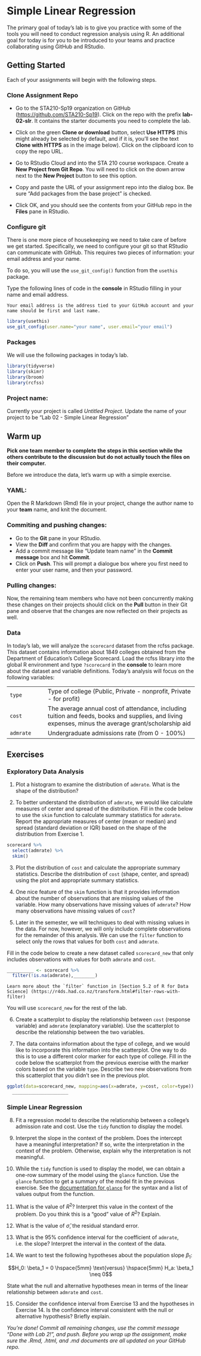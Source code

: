 # Simple Linear Regression {#slr}

The primary goal of today's lab is to give you practice with some of the tools you will need to conduct regression analysis using R. An additional goal for today is for you to be introduced to your teams and practice collaborating using GitHub and RStudio. 

## Getting Started

Each of your assignments will begin with the following steps.

### Clone Assignment Repo

- Go to the STA210-Sp19 organization on GitHub ([https://github.com/STA210-Sp19](https://github.com/STA210-Sp19)). Click on the repo with the prefix **lab-02-slr**. It contains the starter documents you need to complete the lab.

- Click on the green **Clone or download** button, select **Use HTTPS** (this might already be selected by default, and if it is, you'll see the text **Clone with HTTPS** as in the image below). Click on the clipboard icon to copy the repo URL.

- Go to RStudio Cloud and into the STA 210 course workspace. Create a **New Project from Git Repo**. You will need to click on the down arrow next to the **New Project** button to see this option.

- Copy and paste the URL of your assignment repo into the dialog box.  Be sure "Add packages from the base project" is checked. 

- Click OK, and you should see the contents from your GitHub repo in the **Files** pane in RStudio. 

### Configure git

There is one more piece of housekeeping we need to take care of before we get started. Specifically,  we need to configure your git so that RStudio can communicate with GitHub. This requires two pieces of information: your email address and your name.

To do so, you will use the `use_git_config()` function from the `usethis` package. 

Type the following lines of code in the **console** in RStudio filling in your name and email address.

```marginfigure
Your email address is the address tied to your GitHub account and your name should be first and last name.
```

```r
library(usethis)
use_git_config(user.name="your name", user.email="your email")
```

### Packages

We will use the following packages in today's lab. 

```r
library(tidyverse)
library(skimr)
library(broom)
library(rcfss)
```

### Project name: 

Currently your project is called *Untitled Project*. Update the name of your project to be "Lab 02 - Simple Linear Regression"

## Warm up

**Pick one team member to complete the steps in this section while the others contribute to the discussion but do not actually touch the files on their computer.**

Before we introduce the data, let's warm up with a simple exercise.

### YAML: 

Open the R Markdown (Rmd) file in your project, change the author name to your **team** name, and knit the document.

### Commiting and pushing changes:

- Go to the **Git** pane in your RStudio. 
- View the **Diff** and confirm that you are happy with the changes.
- Add a commit message like "Update team name" in the **Commit message** box and hit **Commit**.
- Click on **Push**. This will prompt a dialogue box where you first need to enter your user name, and then your password.

### Pulling changes:

Now, the remaining team members who have not been concurrently making these changes on their projects should click on the **Pull** button in their Git pane and observe that the changes are now reflected on their projects as well.

### Data 

In today's lab, we will analyze the `scorecard` dataset from the rcfss package. This dataset contains information about 1849 colleges obtained from the Department of Education's College Scorecard. Load the rcfss library into the global R environment and type `?scorecard` in the **console** to learn more about the dataset and variable definitions. Today's analysis will focus on the following variables: 

|  |  |
|-----------|------------------------------------------|
| `type` | Type of college (Public, Private - nonprofit, Private - for profit) |
| `cost` | The average annual cost of attendance, including tuition and feeds, books and supplies, and living expenses, minus the average grant/scholarship aid |
| `admrate` | Undergraduate admissions rate (from 0 - 100%) |

## Exercises 

### Exploratory Data Analysis

1. Plot a histogram to examine the distribution of `admrate`. What is the shape of the distribution? 

2. To better understand the distribution of `admrate`, we would like calculate measures of center and spread of the distribution. Fill in the code below to use the `skim` function to calculate summary statistics for `admrate`. Report the appropriate measures of center (mean or median) and spread (standard deviation or IQR) based on the shape of the distribution from Exercise 1.

```r
scorecard %>%
  select(admrate) %>%
  skim()
```

3. Plot the distribution of `cost` and calculate the appropriate summary statistics. Describe the distribution of `cost` (shape, center, and spread) using the plot and appropriate summary statistics.  

4. One nice feature of the `skim` function is that it provides information about the number of observations that are missing values of the variable. How many observations have missing values of `admrate`? How many observations have missing values of `cost`? 

5. Later in the semester, we will techniques to deal with missing values in the data. For now, however, we will only include complete observations for the remainder of this analysis. We can use the `filter` function to select only the rows that values for both `cost` and `admrate`. 

Fill in the code below to create a new dataset called `scorecard_new` that only includes observations with values for both `admrate` and `cost`.

```r
__________ <- scorecard %>%
  filter(!is.na(admrate),________)
```

```marginfigure
Learn more about the `filter` function in [Section 5.2 of R for Data Science] (https://r4ds.had.co.nz/transform.html#filter-rows-with-filter)
```

You will use `scorecard_new` for the rest of the lab. 

6. Create a scatterplot to display the relationship between `cost` (response variable) and `admrate` (explanatory variable). Use the scatterplot to describe the relationship between the two variables.

7. The data contains information about the type of college, and we would like to incorporate this information into the scatterplot. One way to do this is to use a different color marker for each type of college. Fill in the code below the scatterplot from the previous exercise with the marker colors based on the variable `type`. Describe two new observations from this scatterplot that you didn't see in the previous plot.

```r
ggplot(data=scorecard_new, mapping=aes(x=admrate, y=cost, color=type)) + 
  _____________________
```

### Simple Linear Regression

8. Fit a regression model to describe the relationship between a college's admission rate and cost. Use the `tidy` function to display the model.

9. Interpret the slope in the context of the problem. Does the intercept have a meaningful interpretation? If so, write the interpretation in the context of the problem. Otherwise, explain why the interpretation is not meaningful. 

10. While the `tidy` function is used to display the model, we can obtain a one-row summary of the model using the `glance` function. Use the `glance` function to get a summary of the model fit in the previous exercise. See the [documentation for `glance`](https://rdrr.io/cran/broom/man/glance.lm.html) for the syntax and a list of values output from the function.

11. What is the value of $R^2$? Interpret this value in the context of the problem. Do you think this is a "good" value of $R^2$? Explain.

12. What is the value of $\hat{\sigma}$, the residual standard error.

13. What is the 95% confidence interval for the coefficient of `admrate`, i.e. the slope? Interpret the interval in the context of the data. 

14. We want to test the following hypotheses about the population slope $\beta_1$:

$$H_0: \beta_1 = 0 \hspace{5mm} \text{versus} \hspace{5mm} H_a: \beta_1 \neq 0$$

State what the null and alternative hypotheses mean in terms of the linear relationship between `admrate` and `cost`.

15. Consider the confidence interval from Exercise 13 and the hypotheses in Exercise 14. Is the confidence interval consistent with the null or alternative hypothesis? Briefly explain.  


*You're done! Commit all remaining changes, use the commit message "Done with Lab 2!", and push. Before you wrap up the assignment, make sure the .Rmd, .html, and .md documents are all updated on your GitHub repo.*